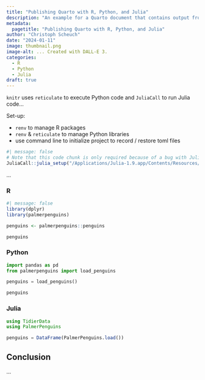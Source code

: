 ```yaml
---
title: "Publishing Quarto with R, Python, and Julia"
description: "An example for a Quarto document that contains output from R, Python, and Julia code"
metadata:
  pagetitle: "Publishing Quarto with R, Python, and Julia"
author: "Christoph Scheuch"
date: "2024-01-11" 
image: thumbnail.png
image-alt: ... Created with DALL-E 3.
categories: 
  - R
  - Python
  - Julia
draft: true
---
```



`knitr` uses `reticulate` to execute Python code and `JuliaCall` to run Julia code...


Set-up:

- `renv` to manage R packages
- `renv` & `reticulate` to manage Python libraries
- use command line to initialize project to record / restore toml files


```r
#| message: false
# Note that this code chunk is only required because of a bug with JuliaCall that prevents julia_setup() from finding the installation: https://github.com/quarto-dev/quarto-cli/issues/7055
JuliaCall::julia_setup("/Applications/Julia-1.9.app/Contents/Resources/julia/bin/")
```


...

::: {.panel-tabset}
### R
```r
#| message: false
library(dplyr)
library(palmerpenguins)

penguins <- palmerpenguins::penguins

penguins
```
### Python
```python
import pandas as pd
from palmerpenguins import load_penguins

penguins = load_penguins()

penguins
```
### Julia
```julia
using TidierData
using PalmerPenguins

penguins = DataFrame(PalmerPenguins.load())
```
:::

## Conclusion

...
